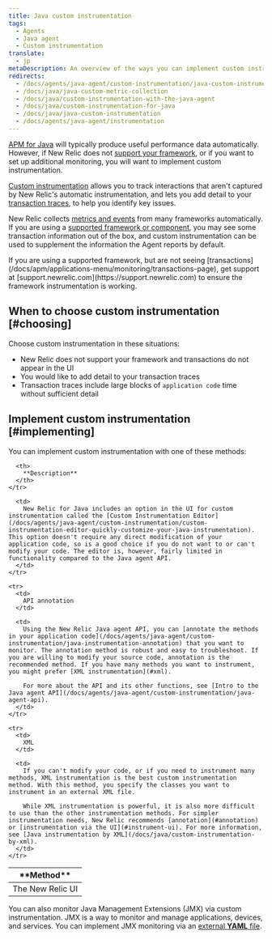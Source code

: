 ```yaml
---
title: Java custom instrumentation
tags:
  - Agents
  - Java agent
  - Custom instrumentation
translate:
  - jp
metaDescription: An overview of the ways you can implement custom instrumentation for your New Relic-monitored Java application.
redirects:
  - /docs/agents/java-agent/custom-instrumentation/java-custom-instrumentation
  - /docs/java/java-custom-metric-collection
  - /docs/java/custom-instrumentation-with-the-java-agent
  - /docs/java/custom-instrumentation-for-java
  - /docs/java/java-custom-instrumentation
  - /docs/agents/java-agent/instrumentation
---
```


[APM for Java](/docs/agents/java-agent/getting-started/introduction-new-relic-java) will typically produce useful performance data automatically. However, if New Relic does not [support your framework](/docs/agents/java-agent/getting-started/compatibility-requirements-java-agent), or if you want to set up additional monitoring, you will want to implement custom instrumentation.

[Custom instrumentation](/docs/agents/manage-apm-agents/agent-data/custom-instrumentation) allows you to track interactions that aren't captured by New Relic's automatic instrumentation, and lets you add detail to your [transaction traces](/docs/traces/transaction-traces), to help you identify key issues.

New Relic collects [metrics and events](/docs/data-analysis/metrics/analyze-your-metrics/data-collection-metric-timeslice-event-data) from many frameworks automatically. If you are using a [supported framework or component](/docs/agents/java-agent/getting-started/compatibility-requirements-java-agent), you may see some transaction information out of the box, and custom instrumentation can be used to supplement the information the Agent reports by default.

<Callout variant="important">
  If you are using a supported framework, but are not seeing [transactions](/docs/apm/applications-menu/monitoring/transactions-page), get support at [support.newrelic.com](https://support.newrelic.com) to ensure the framework instrumentation is working.
</Callout>

## When to choose custom instrumentation [#choosing]

Choose custom instrumentation in these situations:

* New Relic does not support your framework and transactions do not appear in the UI
* You would like to add detail to your transaction traces
* Transaction traces include large blocks of `application code` time without sufficient detail

## Implement custom instrumentation [#implementing]

You can implement custom instrumentation with one of these methods:

<table>
  <thead>
    <tr>
      <th style={{ width: "200px" }}>
        **Method**
      </th>

      <th>
        **Description**
      </th>
    </tr>
  </thead>

  <tbody>
    <tr>
      <td>
        The New Relic UI
      </td>

      <td>
        New Relic for Java includes an option in the UI for custom instrumentation called the [Custom Instrumentation Editor](/docs/agents/java-agent/custom-instrumentation/custom-instrumentation-editor-quickly-customize-your-java-instrumentation). This option doesn't require any direct modification of your application code, so is a good choice if you do not want to or can't modify your code. The editor is, however, fairly limited in functionality compared to the Java agent API.
      </td>
    </tr>

    <tr>
      <td>
        API annotation
      </td>

      <td>
        Using the New Relic Java agent API, you can [annotate the methods in your application code](/docs/agents/java-agent/custom-instrumentation/java-instrumentation-annotation) that you want to monitor. The annotation method is robust and easy to troubleshoot. If you are willing to modify your source code, annotation is the recommended method. If you have many methods you want to instrument, you might prefer [XML instrumentation](#xml).

        For more about the API and its other functions, see [Intro to the Java agent API](/docs/agents/java-agent/custom-instrumentation/java-agent-api).
      </td>
    </tr>

    <tr>
      <td>
        XML
      </td>

      <td>
        If you can't modify your code, or if you need to instrument many methods, XML instrumentation is the best custom instrumentation method. With this method, you specify the classes you want to instrument in an external XML file.

        While XML instrumentation is powerful, it is also more difficult to use than the other instrumentation methods. For simpler instrumentation needs, New Relic recommends [annotation](#annotation) or [instrumentation via the UI](#instrument-ui). For more information, see [Java instrumentation by XML](/docs/java/custom-instrumentation-by-xml).
      </td>
    </tr>
  </tbody>
</table>

You can also monitor Java Management Extensions (JMX) via custom instrumentation. JMX is a way to monitor and manage applications, devices, and services. You can implement JMX monitoring via an [external **YAML** file](/docs/java/custom-jmx-instrumentation-by-yml).
